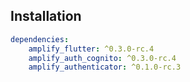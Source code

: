 ## Installation

```yaml
dependencies:
    amplify_flutter: ^0.3.0-rc.4
    amplify_auth_cognito: ^0.3.0-rc.4
    amplify_authenticator: ^0.1.0-rc.3
```